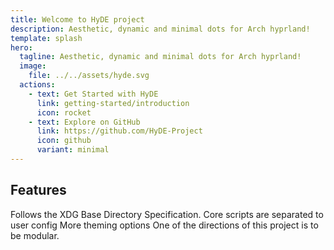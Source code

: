 ```yaml
---
title: Welcome to HyDE project
description: Aesthetic, dynamic and minimal dots for Arch hyprland!
template: splash
hero:
  tagline: Aesthetic, dynamic and minimal dots for Arch hyprland!
  image:
    file: ../../assets/hyde.svg
  actions:
    - text: Get Started with HyDE
      link: getting-started/introduction
      icon: rocket
    - text: Explore on GitHub
      link: https://github.com/HyDE-Project
      icon: github
      variant: minimal
---
```



## Features

<CardGrid stagger>
  <Card title="XDG Compliance" icon="seti:vala">
    Follows the XDG Base Directory Specification.
  </Card>
  <Card title="Easier core updates" icon="add-document">
    Core scripts are separated to user config
  </Card>
  <Card title="More Themes!" icon="moon">
	More theming options
</Card>
  <Card title="Modular!" icon="puzzle">
	One of the directions of this project is to be modular.
</Card>

</CardGrid>
